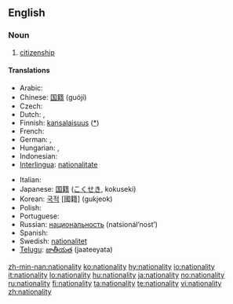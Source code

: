==English==

===Noun===
{{en-noun|nationalit|ies}}

# [[citizenship]]

====Translations====
{{trans-top|citizenship}}
* Arabic: {{Arab|[[جنسية]]}} {{IPAchar|(jensíya)}} {{f}}
* Chinese: [[国籍]] (guójí)
* Czech: {{t-|cs|národnost|f}}
* Dutch: {{t-|nl|nationaliteit|f}}, {{t+|nl|staatsburgerschap|n}}
* Finnish: [[kansalaisuus]] {{f}} ([[:fi:kansalaisuus|*]])
* French: {{t+|fr|nationalité|f}}
* German: {{t-|de|Nationalität|f}}, {{t-|de|Staatsbürgerschaft|f}}
* Hungarian: {{t+|hu|nemzetiség}}, {{t+|hu|állampolgárság}}
* Indonesian: {{t-|id|kewarganegaraan|xs=Indonesian}}
* [[Interlingua]]: [[nationalitate]]
{{trans-mid}}
* Italian: {{t+|it|nazionalità|f}}
* Japanese: [[国籍]] ([[こくせき]], kokuseki)
* Korean: [[국적]] [國籍] (gukjeok)
* Polish: {{t+|pl|narodowość|f}}
* Portuguese: {{t+|pt|nacionalidade|f}}
* Russian: [[национальность]] (natsionál’nost’) {{f}}
* Spanish: {{t+|es|nacionalidad|f}}
* Swedish: [[nationalitet]] {{c}}
* [[Telugu]]: [[జాతీయత]] (jaateeyata)
{{trans-bottom}}

[[zh-min-nan:nationality]]
[[ko:nationality]]
[[hy:nationality]]
[[io:nationality]]
[[it:nationality]]
[[lo:nationality]]
[[hu:nationality]]
[[ja:nationality]]
[[no:nationality]]
[[ru:nationality]]
[[fi:nationality]]
[[ta:nationality]]
[[te:nationality]]
[[vi:nationality]]
[[zh:nationality]]